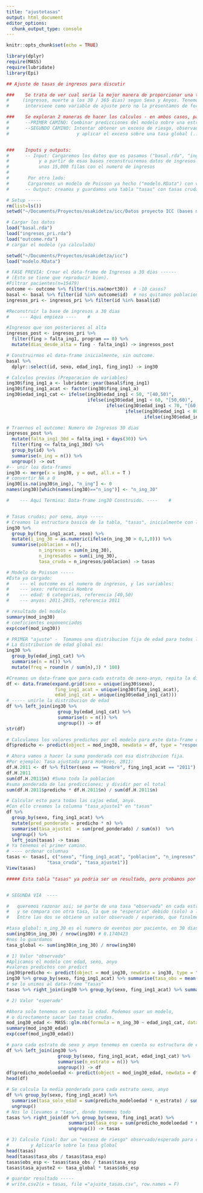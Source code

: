 ```yaml
---
title: "ajustetasas"
output: html_document
editor_options: 
  chunk_output_type: console
---
```


```r
knitr::opts_chunk$set(echo = TRUE)
```

```r
library(dplyr)
require(MASS)
require(lubridate)
library(Epi)
```


```r
## Ajuste de tasas de ingresos para discutir

###    Se trata de ver cual seria la mejor manera de proporcionar una tabla con tasas de eventos 
#     (ingresos, muerte a los 30 / 365 dias) segun Sexo y Anyos. Tenemos ademas la Edad, que
#      interviene como variable de ajuste pero no la presentamos de forma directa.

###    Se exploran 2 maneras de hacer los calculos - en ambos casos, partimos de un modelo de Poisson:
#      --PRIMER CAMINO: Combinar predicciones del modelo sobre una estructura de edad fija (la global)
#      --SEGUNDO CAMINO: Intentar obtener un exceso de riesgo, observado/esperado, sobre cada estrato
#                         y aplicar el exceso sobre una tasa global (....Se aclara abajo.....)


###    Inputs y outputs:
#      -- Input: Cargaremos los datos que os pasamos ("basal.rda", "ingresos_pri.rda", "outcome.rda")
#           y a partir de esas bases reconstruiremos datos de ingresos a 30 dias (ing30), 
#           unas 15,000 filas con el numero de ingresos
#
#       Por otro lado:
#       Cargaremos un modelo de Poisson ya hecho ("modelo.RData") con variables edad, sexo y anyo de ingreso 
#      -- Output: creamos y guardamos una tabla "tasas" con tasas crudas y ajustadas por las 2 vias

# Setup -----
rm(list=ls())
setwd("~/Documents/Proyectos/osakidetza/icc/Datos proyecto ICC (bases madre)")

# Cargar los datos 
load("basal.rda")
load("ingresos_pri.rda")
load("outcome.rda")
# cargar el modelo (ya calculado)

setwd("~/Documents/Proyectos/osakidetza/icc")
load("modelo.RData")

# FASE PREVIA: Crear el data-frame de Ingresos a 30 dias ------
# (Esto se tiene que reproducir bien).
#Filtrar pacientes(n=15479)
outcome <- outcome %>% filter(!is.na(mort30))  # -10 casos?
basal <- basal %>% filter(id %in% outcome$id)  # nos quitamos poblacion xq no estan en el outcome?
ingresos_pri <- ingresos_pri %>% filter(id %in% basal$id) 

#Reconstruir la base de ingresos a 30 dias
#    --- Aqui empieza ----    #

#Ingresos que son posteriores al alta
ingresos_post <- ingresos_pri %>% 
  filter(fing > falta_ing1, program == 0) %>% 
  mutate(dias_desde_alta = fing - falta_ing1) -> ingresos_post

# Construirmos el data-frame inicialmente, sin outcome.
basal %>% 
  dplyr::select(id, sexo, edad_ing1, fing_ing1) -> ing30

# Calculos previos (Preparacion de variables)
ing30$fing_ing1_a <- lubridate::year(basal$fing_ing1)
ing30$fing_ing1_acat <- factor(ing30$fing_ing1_a)
ing30$edad_ing1_cat <- ifelse(ing30$edad_ing1 < 50, "[40,50)", 
                              ifelse(ing30$edad_ing1 < 60, "[50,60)", 
                                     ifelse(ing30$edad_ing1 < 70, "[60,70)", 
                                            ifelse(ing30$edad_ing1 < 80,"[70,80)", 
                                                   ifelse(ing30$edad_ing1 < 90,"[80,90)","90+")))))

# Traernos el outcome: Numero de Ingresos 30 dias
ingresos_post %>% 
  mutate(falta_ing1_30d = falta_ing1 + days(30)) %>% 
  filter(fing <= falta_ing1_30d) %>%
  group_by(id) %>% 
  summarise(n_ing = n()) %>% 
  ungroup() -> out
#-- unir los data-frames
ing30 <- merge(x = ing30, y = out, all.x = T )
# convertir NA a 0
ing30[is.na(ing30$n_ing), "n_ing"] <- 0 
names(ing30)[which(names(ing30)=="n_ing")] <- "n_ing_30"

#    --- Aqui Termina: Data-frame ing30 Construido. ----    #


# Tasas crudas; por sexo, anyo -----
# Creamos la estructura basica de la tabla, "tasas", inicialmente con las N y las tasas crudas.
ing30 %>% 
  group_by(fing_ing1_acat, sexo) %>% 
  mutate(i_ing_30 = as.numeric(ifelse(n_ing_30 > 0,1,0))) %>% 
  summarise(poblacion = n(),
            n_ingresos = sum(n_ing_30),
            n_ingresados = sum(i_ing_30),
            tasa_cruda = n_ingresos/poblacion) -> tasas

# Modelo de Poisson -----
#Esta ya cargado:
#    --- el outcome es el numero de ingresos, y las variables:
#    --- sexo: referencia Hombre
#    --- edad: 6 categorias, referencia [40,50)
#    --- anyos: 2011-2015, referencia 2011

# resultado del modelo
summary(mod_ing30)
# coeficientes exponenciados
exp(coef(mod_ing30))

# PRIMER "ajuste" -  Tomamos una distribucion fija de edad para todos los estratos ----
# La distribucion de edad global es:
ing30 %>% 
  group_by(edad_ing1_cat) %>% 
  summarise(n = n()) %>%
  mutate(freq = round(n / sum(n),3) * 100)

#Creamos un data-frame que para cada estrato de sexo-anyo, repita la distribucion global de edad:
df <- data.frame(expand.grid(sexo = unique(ing30$sexo),
                  fing_ing1_acat = unique(ing30$fing_ing1_acat),
                  edad_ing1_cat = unique(ing30$edad_ing1_cat)))
# ----- unirle la distribucion de edad
df %>% left_join(ing30 %>% 
                   group_by(edad_ing1_cat) %>% 
                   summarise(n = n()) %>%
                   ungroup()) -> df
str(df)

# Calculamos los valores predichos por el modelo para este data-frame df
df$predicho <- predict(object = mod_ing30, newdata = df, type = "response")

# Ahora vamos a hacer la suma ponderada con esa distribucion fija. 
#Por ejemplo: Tasa ajustada para Hombres, 2011:
df.H.2011 <- df %>% filter(sexo == "Hombre", fing_ing1_acat == "2011")
df.H.2011
sum(df.H.2011$n) #Suma toda la poblacion
#suma ponderada de las predicciones; y dividir por el total 
sum(df.H.2011$predicho * df.H.2011$n) / sum(df.H.2011$n) 

# Calcular esto para todas las cajas edad, anyo. 
#Con ello creamos la columna "tasa_ajuste1" en "tasas"
df %>% 
  group_by(sexo, fing_ing1_acat) %>% 
  mutate(pred_ponderado = predicho * n) %>% 
  summarise(tasa_ajuste1  = sum(pred_ponderado) / sum(n))  %>% 
  ungroup() %>% 
  left_join(tasas) -> tasas
# Ya tenemos el primer camino.
# ---- ordenar columnas
tasas <- tasas[, c("sexo", "fing_ing1_acat", "poblacion", "n_ingresos", "n_ingresados",
               "tasa_cruda", "tasa_ajuste1")]
View(tasas)

##### Esta tabla "tasas" ya podria ser un resultado, pero probamos por otro camino.


# SEGUNDA VIA  ----

#   queremos razonar asi; se parte de una tasa "observada" en cada estrato edad-sexo-anyo,
#   y se compara con otra tasa, la que se "esperaria" debido (solo) a la distribucion de edad
#   Entre las dos se obtiene un valor observado / esperado, que finalmente aplicamos sobre una tasa global

#tasa global: n_ing_30 es el numero de eventos por paciente, en 30 dias.
sum(ing30$n_ing_30) / nrow(ing30) # 0.1740423
#nos lo guardamos
tasa_global <- sum(ing30$n_ing_30) / nrow(ing30)

# 1) Valor "observado"
#Aplicamos el modelo con edad, sexo, anyo
#valores predichos con predict
ing30$predicho <- predict(object = mod_ing30, newdata = ing30, type = "response")
ing30 %>% group_by(sexo, fing_ing1_acat) %>% summarise(tasa_obs = mean(predicho))
# se lo unimos al data-frame "tasas"
tasas %>% right_join(ing30 %>% group_by(sexo, fing_ing1_acat) %>% summarise(tasa_obs = mean(predicho))) -> tasas

# 2) Valor "esperado"

#Ahora solo tenemos en cuenta la edad. Podemos usar un modelo, 
# o directamente sacar las tasas crudas.
mod_ing30_edad <- MASS::glm.nb(formula = n_ing_30 ~ edad_ing1_cat, data = ing30,link = log)
summary(mod_ing30_edad)
exp(coef(mod_ing30_edad))

# para cada estrato de sexo y anyo tenemos en cuenta su estructura de edad:
df %>% left_join(ing30 %>% 
                   group_by(sexo, fing_ing1_acat, edad_ing1_cat) %>% 
                   summarise(n_estrato = n()) %>%
                   ungroup()) -> df
df$predicho_modeloedad <- predict(object = mod_ing30_edad, newdata = df, type = "response")
head(df)

# Se calcula la media ponderada para cada estrato sexo, anyo
df %>% group_by(sexo, fing_ing1_acat) %>% 
  summarise(tasa_solo_edad = sum(predicho_modeloedad * n_estrato) / sum(n_estrato)) %>% 
  ungroup() 
# Nos lo llevamos a "tasa", donde tenemos todo 
tasas %>% right_join(df %>% group_by(sexo, fing_ing1_acat) %>% 
                       summarise(tasa_esp = sum(predicho_modeloedad * n_estrato) / sum(n_estrato)) %>% 
                       ungroup()) -> tasas

# 3) Calculo final: Dar un "exceso de riesgo" observado/esperado para cada estrato, 
#        y Aplicarlo sobre la tasa global
head(tasas)
head(tasas$tasa_obs / tasas$tasa_esp)
tasas$obs_esp <- tasas$tasa_obs / tasas$tasa_esp
tasas$tasa_ajuste2 <- tasa_global * tasas$obs_esp

# guardar resultado -----
# write.csv2(x = tasas, file ="ajuste_tasas.csv", row.names = F)

```



